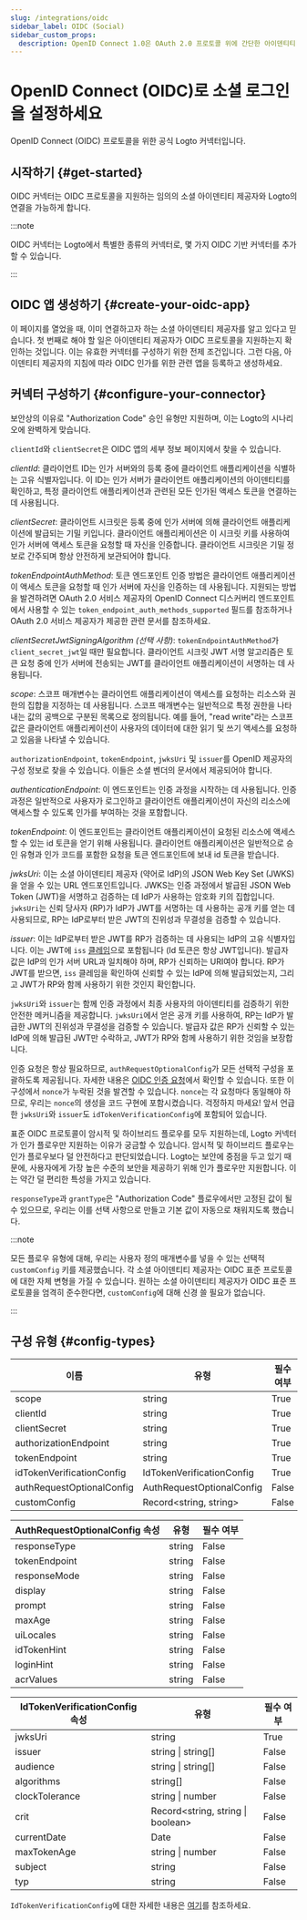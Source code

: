 ```yaml
---
slug: /integrations/oidc
sidebar_label: OIDC (Social)
sidebar_custom_props:
  description: OpenID Connect 1.0은 OAuth 2.0 프로토콜 위에 간단한 아이덴티티 레이어입니다.
---
```



# OpenID Connect (OIDC)로 소셜 로그인을 설정하세요

OpenID Connect (OIDC) 프로토콜을 위한 공식 Logto 커넥터입니다.

<GuideTip />

## 시작하기 \{#get-started}

OIDC 커넥터는 OIDC 프로토콜을 지원하는 임의의 소셜 아이덴티티 제공자와 Logto의 연결을 가능하게 합니다.

:::note

OIDC 커넥터는 Logto에서 특별한 종류의 커넥터로, 몇 가지 OIDC 기반 커넥터를 추가할 수 있습니다.

:::

## OIDC 앱 생성하기 \{#create-your-oidc-app}

이 페이지를 열었을 때, 이미 연결하고자 하는 소셜 아이덴티티 제공자를 알고 있다고 믿습니다. 첫 번째로 해야 할 일은 아이덴티티 제공자가 OIDC 프로토콜을 지원하는지 확인하는 것입니다. 이는 유효한 커넥터를 구성하기 위한 전제 조건입니다. 그런 다음, 아이덴티티 제공자의 지침에 따라 OIDC 인가를 위한 관련 앱을 등록하고 생성하세요.

## 커넥터 구성하기 \{#configure-your-connector}

보안상의 이유로 "Authorization Code" 승인 유형만 지원하며, 이는 Logto의 시나리오에 완벽하게 맞습니다.

`clientId`와 `clientSecret`은 OIDC 앱의 세부 정보 페이지에서 찾을 수 있습니다.

_clientId_: 클라이언트 ID는 인가 서버와의 등록 중에 클라이언트 애플리케이션을 식별하는 고유 식별자입니다. 이 ID는 인가 서버가 클라이언트 애플리케이션의 아이덴티티를 확인하고, 특정 클라이언트 애플리케이션과 관련된 모든 인가된 액세스 토큰을 연결하는 데 사용됩니다.

_clientSecret_: 클라이언트 시크릿은 등록 중에 인가 서버에 의해 클라이언트 애플리케이션에 발급되는 기밀 키입니다. 클라이언트 애플리케이션은 이 시크릿 키를 사용하여 인가 서버에 액세스 토큰을 요청할 때 자신을 인증합니다. 클라이언트 시크릿은 기밀 정보로 간주되며 항상 안전하게 보관되어야 합니다.

_tokenEndpointAuthMethod_: 토큰 엔드포인트 인증 방법은 클라이언트 애플리케이션이 액세스 토큰을 요청할 때 인가 서버에 자신을 인증하는 데 사용됩니다. 지원되는 방법을 발견하려면 OAuth 2.0 서비스 제공자의 OpenID Connect 디스커버리 엔드포인트에서 사용할 수 있는 `token_endpoint_auth_methods_supported` 필드를 참조하거나 OAuth 2.0 서비스 제공자가 제공한 관련 문서를 참조하세요.

_clientSecretJwtSigningAlgorithm (선택 사항)_: `tokenEndpointAuthMethod`가 `client_secret_jwt`일 때만 필요합니다. 클라이언트 시크릿 JWT 서명 알고리즘은 토큰 요청 중에 인가 서버에 전송되는 JWT를 클라이언트 애플리케이션이 서명하는 데 사용됩니다.

_scope_: 스코프 매개변수는 클라이언트 애플리케이션이 액세스를 요청하는 리소스와 권한의 집합을 지정하는 데 사용됩니다. 스코프 매개변수는 일반적으로 특정 권한을 나타내는 값의 공백으로 구분된 목록으로 정의됩니다. 예를 들어, "read write"라는 스코프 값은 클라이언트 애플리케이션이 사용자의 데이터에 대한 읽기 및 쓰기 액세스를 요청하고 있음을 나타낼 수 있습니다.

`authorizationEndpoint`, `tokenEndpoint`, `jwksUri` 및 `issuer`를 OpenID 제공자의 구성 정보로 찾을 수 있습니다. 이들은 소셜 벤더의 문서에서 제공되어야 합니다.

_authenticationEndpoint_: 이 엔드포인트는 인증 과정을 시작하는 데 사용됩니다. 인증 과정은 일반적으로 사용자가 로그인하고 클라이언트 애플리케이션이 자신의 리소스에 액세스할 수 있도록 인가를 부여하는 것을 포함합니다.

_tokenEndpoint_: 이 엔드포인트는 클라이언트 애플리케이션이 요청된 리소스에 액세스할 수 있는 id 토큰을 얻기 위해 사용됩니다. 클라이언트 애플리케이션은 일반적으로 승인 유형과 인가 코드를 포함한 요청을 토큰 엔드포인트에 보내 id 토큰을 받습니다.

_jwksUri_: 이는 소셜 아이덴티티 제공자 (약어로 IdP)의 JSON Web Key Set (JWKS)을 얻을 수 있는 URL 엔드포인트입니다. JWKS는 인증 과정에서 발급된 JSON Web Token (JWT)을 서명하고 검증하는 데 IdP가 사용하는 암호화 키의 집합입니다. `jwksUri`는 신뢰 당사자 (RP)가 IdP가 JWT를 서명하는 데 사용하는 공개 키를 얻는 데 사용되므로, RP는 IdP로부터 받은 JWT의 진위성과 무결성을 검증할 수 있습니다.

_issuer_: 이는 IdP로부터 받은 JWT를 RP가 검증하는 데 사용되는 IdP의 고유 식별자입니다. 이는 JWT에 `iss` [클레임](https://www.rfc-editor.org/rfc/rfc7519#section-4)으로 포함됩니다 (Id 토큰은 항상 JWT입니다). 발급자 값은 IdP의 인가 서버 URL과 일치해야 하며, RP가 신뢰하는 URI여야 합니다. RP가 JWT를 받으면, `iss` 클레임을 확인하여 신뢰할 수 있는 IdP에 의해 발급되었는지, 그리고 JWT가 RP와 함께 사용하기 위한 것인지 확인합니다.

`jwksUri`와 `issuer`는 함께 인증 과정에서 최종 사용자의 아이덴티티를 검증하기 위한 안전한 메커니즘을 제공합니다. `jwksUri`에서 얻은 공개 키를 사용하여, RP는 IdP가 발급한 JWT의 진위성과 무결성을 검증할 수 있습니다. 발급자 값은 RP가 신뢰할 수 있는 IdP에 의해 발급된 JWT만 수락하고, JWT가 RP와 함께 사용하기 위한 것임을 보장합니다.

인증 요청은 항상 필요하므로, `authRequestOptionalConfig`가 모든 선택적 구성을 포괄하도록 제공됩니다. 자세한 내용은 [OIDC 인증 요청](https://openid.net/specs/openid-connect-core-1_0.html#AuthRequest)에서 확인할 수 있습니다. 또한 이 구성에서 `nonce`가 누락된 것을 발견할 수 있습니다. `nonce`는 각 요청마다 동일해야 하므로, 우리는 `nonce`의 생성을 코드 구현에 포함시켰습니다. 걱정하지 마세요! 앞서 언급한 `jwksUri`와 `issuer`도 `idTokenVerificationConfig`에 포함되어 있습니다.

표준 OIDC 프로토콜이 암시적 및 하이브리드 플로우를 모두 지원하는데, Logto 커넥터가 인가 플로우만 지원하는 이유가 궁금할 수 있습니다. 암시적 및 하이브리드 플로우는 인가 플로우보다 덜 안전하다고 판단되었습니다. Logto는 보안에 중점을 두고 있기 때문에, 사용자에게 가장 높은 수준의 보안을 제공하기 위해 인가 플로우만 지원합니다. 이는 약간 덜 편리한 특성을 가지고 있습니다.

`responseType`과 `grantType`은 "Authorization Code" 플로우에서만 고정된 값이 될 수 있으므로, 우리는 이를 선택 사항으로 만들고 기본 값이 자동으로 채워지도록 했습니다.

:::note

모든 플로우 유형에 대해, 우리는 사용자 정의 매개변수를 넣을 수 있는 선택적 `customConfig` 키를 제공했습니다.
각 소셜 아이덴티티 제공자는 OIDC 표준 프로토콜에 대한 자체 변형을 가질 수 있습니다. 원하는 소셜 아이덴티티 제공자가 OIDC 표준 프로토콜을 엄격히 준수한다면, `customConfig`에 대해 신경 쓸 필요가 없습니다.

:::

## 구성 유형 \{#config-types}

| 이름                      | 유형                      | 필수 여부 |
| ------------------------- | ------------------------- | --------- |
| scope                     | string                    | True      |
| clientId                  | string                    | True      |
| clientSecret              | string                    | True      |
| authorizationEndpoint     | string                    | True      |
| tokenEndpoint             | string                    | True      |
| idTokenVerificationConfig | IdTokenVerificationConfig | True      |
| authRequestOptionalConfig | AuthRequestOptionalConfig | False     |
| customConfig              | Record\<string, string>   | False     |

| AuthRequestOptionalConfig 속성 | 유형   | 필수 여부 |
| ------------------------------ | ------ | --------- |
| responseType                   | string | False     |
| tokenEndpoint                  | string | False     |
| responseMode                   | string | False     |
| display                        | string | False     |
| prompt                         | string | False     |
| maxAge                         | string | False     |
| uiLocales                      | string | False     |
| idTokenHint                    | string | False     |
| loginHint                      | string | False     |
| acrValues                      | string | False     |

| IdTokenVerificationConfig 속성 | 유형                               | 필수 여부 |
| ------------------------------ | ---------------------------------- | --------- |
| jwksUri                        | string                             | True      |
| issuer                         | string \| string[]                 | False     |
| audience                       | string \| string[]                 | False     |
| algorithms                     | string[]                           | False     |
| clockTolerance                 | string \| number                   | False     |
| crit                           | Record\<string, string \| boolean> | False     |
| currentDate                    | Date                               | False     |
| maxTokenAge                    | string \| number                   | False     |
| subject                        | string                             | False     |
| typ                            | string                             | False     |

`IdTokenVerificationConfig`에 대한 자세한 내용은 [여기](https://github.com/panva/jose/blob/main/docs/jwt/verify/interfaces/JWTVerifyOptions.md)를 참조하세요.

